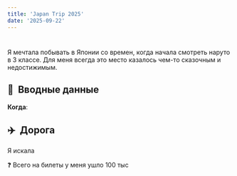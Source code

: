 ```yaml
---
title: 'Japan Trip 2025'
date: '2025-09-22'
---
```


# 

Я мечтала побывать в Японии со времен, когда начала смотреть наруто в 3 классе. Для меня всегда это место казалось чем-то сказочным и недостижимым. 

## **🗻**  Вводные данные

**Когда**: 

## **✈️**  Дорога

Я искала

<article className="card">❓ Всего на билеты у меня ушло 100 тыс</article>

